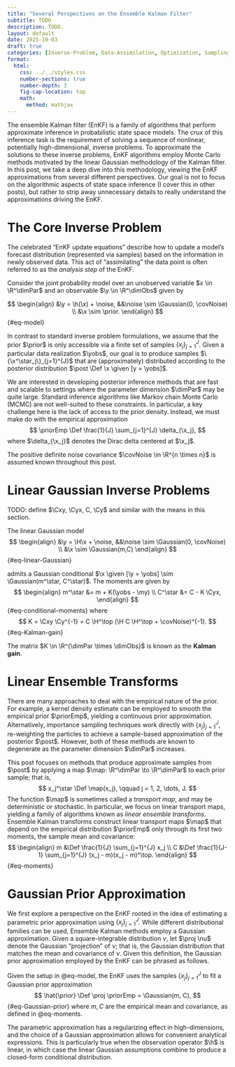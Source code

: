 ```yaml
---
title: "Several Perspectives on the Ensemble Kalman Filter"
subtitle: TODO
description: TODO.
layout: default
date: 2025-10-03
draft: true
categories: [Inverse-Problem, Data-Assimilation, Optimization, Sampling, Computational Statistics]
format:
  html:
    css: ../../styles.css
    number-sections: true
    number-depth: 3
    fig-cap-location: top
    math:
      method: mathjax
---
```


<div class="hidden-macros">
$$
\newcommand{\R}{\mathbb{R}}
\newcommand{\E}{\mathbb{E}}
\newcommand{\Pr}{\mathbb{P}}
\newcommand{\given}{\mid}
\newcommand{\Def}{:=}
\newcommand{\Cov}{\mathrm{Cov}}
\newcommand{\Var}{\mathrm{Var}}
\newcommand{\Gaussian}{\mathcal{N}}
\newcommand{\x}{x}
\newcommand{\y}{y}
\newcommand{\h}{h}
\newcommand{\H}{\mathsf{H}}
\newcommand{\yobs}{y^{\dagger}}
\newcommand{\noise}{\epsilon}
\newcommand{\covNoise}{\Sigma}
\newcommand{\m}{m}
\newcommand{\C}{C}
\newcommand{\Cyx}{\C_{\y\x}}
\newcommand{\Cxy}{\C_{\x\y}}
\newcommand{\Cy}{\C_{\y}}
\newcommand{\my}{m_y}
\newcommand{\prior}{\pi}
\newcommand{\priorEmp}{\pi_J}
\newcommand{\post}{\pi^\star}
\newcommand{\dimObs}{n}
\newcommand{\dimPar}{d}
\newcommand{\map}{\mathsf{T}}
\newcommand{\proj}{\mathcal{P}_{\Gaussian}}
$$
</div>

The ensemble Kalman filter (EnKF) is a family of algorithms that perform
approximate inference in probabilistic state space models. The crux of this
inference task is the requirement of solving a sequence of nonlinear,
potentially high-dimensional, inverse problems. To approximate the solutions
to these inverse problems, EnKF algorithms employ Monte Carlo methods
motivated by the linear Gaussian methodology of the Kalman filter.
In this post, we take a deep dive into this methodology, viewing the
EnKF approximations from several different perspectives. Our goal is not to
focus on the algorithmic aspects of state space inference (I cover this in
other posts), but rather to strip away unnecessary details to really
understand the approximations driving the EnKF.

# The Core Inverse Problem

The celebrated "EnKF update equations" describe how to update a model's
forecast distribution (represented via samples) based on the information
in newly observed data. This act of "assimilating" the data point is often
referred to as the *analysis step* of the EnKF. 





::: {.callout-note title="Problem Setup"}
Consider the joint probability model over an unobserved variable $x \in \R^\dimPar$
and an observable $\y \in \R^\dimObs$ given by

$$
\begin{align}
&\y = \h(\x) + \noise,
&&\noise \sim \Gaussian(0, \covNoise) \\
&\x \sim \prior.
\end{align}
$$ {#eq-model}

In contrast to standard inverse problem formulations, we assume that the prior
$\prior$ is only accessible via a finite set of samples $\{x_j\}_{j=1}^{J}$.
Given a particular data realization $\yobs$, our goal is to produce samples
$\{\x^\star_j\}_{j=1}^{J}$ that are (approximately) distributed according to
the posterior distribution $\post \Def \x \given [y = \yobs]$.
:::

We are interested in developing posterior
inference methods that are fast and scalable to settings where the parameter
dimension $\dimPar$ may be quite large. Standard inference algorithms like
Markov chain Monte Carlo (MCMC) are not well-suited to these constraints.
In particular, a key challenge here is the lack of access to the prior density.
Instead, we must make do with the empirical approximation
$$
\priorEmp \Def \frac{1}{J} \sum_{j=1}^{J} \delta_{\x_j},
$$
where $\delta_{\x_j}$ denotes the Dirac delta centered at $\x_j$.


The positive definite noise covariance $\covNoise \in \R^{n \times n}$ is
assumed known throughout this post.

# Linear Gaussian Inverse Problems

TODO: define $\Cxy, \Cyx, C, \Cy$ and similar with the means in this section.

::: {.callout-note title="Linear Gaussian Conditional"}
The linear Gaussian model
$$
\begin{align}
&\y = \H\x + \noise,
&&\noise \sim \Gaussian(0, \covNoise) \\
&\x \sim \Gaussian(m,C)
\end{align}
$$ {#eq-linear-Gaussian}

admits a Gaussian conditional
$\x \given [\y = \yobs] \sim \Gaussian(m^\star, C^\star)$. The moments are given by
$$
\begin{align}
m^\star &= m + K(\yobs - \my) \\
C^\star &= C - K \Cyx,
\end{align}
$$ {#eq-conditional-moments}
where
$$
K = \Cxy \Cy^{-1} = C \H^\top (\H C \H^\top + \covNoise)^{-1}.
$$ {#eq-Kalman-gain}
:::

The matrix $K \in \R^{\dimPar \times \dimObs}$ is known as the **Kalman gain**.


# Linear Ensemble Transforms
There are many approaches to deal with the empirical nature of the prior.
For example, a kernel density estimate can be employed to smooth the
empirical prior $\priorEmp$, yielding a continuous prior approximation.
Alternatively, importance sampling techniques work directly with
$\{x_j\}_{j=1}^{J}$, re-weighting the particles to achieve a sample-based
approximation of the posterior $\post$. However, both of these methods
are known to degenerate as the parameter dimension $\dimPar$ increases.

This post focuses on methods that produce approximate samples from $\post$
by applying a map $\map: \R^\dimPar \to \R^\dimPar$ to each prior sample; that is,
$$
x_j^\star \Def \map(x_j), \qquad j = 1, 2, \dots, J.
$$
The function $\map$ is sometimes called a *transport map*, and may be deterministic
or stochastic. In particular, we focus on linear transport maps, yielding a
family of algorithms known as *linear ensemble transforms*. Ensemble Kalman
transforms construct linear transport maps $\map$ that depend on the empirical
distribution $\priorEmp$ only through its first two moments, the sample mean
and covariance:
$$
\begin{align}
m &\Def \frac{1}{J} \sum_{j=1}^{J} x_j \\
C &\Def \frac{1}{J-1} \sum_{j=1}^{J} (x_j - m)(x_j - m)^\top.
\end{align}
$$ {#eq-moments}

# Gaussian Prior Approximation
We first explore a perspective on the EnKF rooted in the idea of estimating
a parametric prior approximation using $\{x_j\}_{j=1}^{J}$. While different
distributional families can be used, Ensemble Kalman methods employ a Gaussian
approximation. Given a square-integrable distribution $\nu$, let $\proj \nu$
denote the Gaussian "projection" of $\nu$; that is, the Gaussian distribution
that matches the mean and covariance of $\nu$. Given this definition, the
Gaussian prior approximation employed by the EnKF can be phrased as follows.

::: {.callout-note title="Gaussian Prior Approximation"}
Given the setup in @eq-model, the EnKF uses the samples $\{x_j\}_{j=1}^{J}$
to fit a Gaussian prior approximation
$$
\hat{\prior} \Def \proj \priorEmp = \Gaussian(m, C),
$$ {#eq-Gaussian-prior}
where $m,C$ are the empirical mean and covariance, as defined in @eq-moments.
:::

The parametric approximation has a regularizing effect in high-dimensions, and
the choice of a Gaussian approximation allows for convenient analytical expressions.
This is particularly true when the observation operator $\h$ is linear, in which
case the linear Gaussian assumptions combine to produce a closed-form
conditional distribution.

